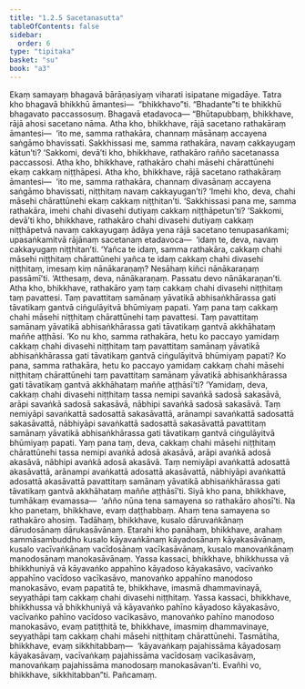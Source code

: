 ```yaml
---
title: "1.2.5 Sacetanasutta"
tableOfContents: false
sidebar:
  order: 6
type: "tipitaka"
basket: "su"
book: "a3"
---
```



<DynamicBreadcrumb />

<Division number="15" book="a3" bookNo="15" page="109">

<Paragraph number="60" book="a3">
Ekaṃ samayaṃ bhagavā bārāṇasiyaṃ viharati isipatane migadāye. Tatra kho bhagavā bhikkhū āmantesi—  “bhikkhavo”ti. “Bhadante”ti te bhikkhū bhagavato paccassosuṃ. Bhagavā etadavoca—
</Paragraph>

<Paragraph number="61" book="a3">
“Bhūtapubbaṃ, bhikkhave, rājā ahosi sacetano nāma. Atha kho, bhikkhave, rājā sacetano rathakāraṃ āmantesi—  ‘ito me, samma rathakāra, channaṃ māsānaṃ accayena saṅgāmo bhavissati. Sakkhissasi me, samma rathakāra, navaṃ cakkayugaṃ kātun’ti? ‘Sakkomi, devā’ti kho, bhikkhave, rathakāro rañño sacetanassa paccassosi. Atha kho, bhikkhave, rathakāro chahi māsehi chārattūnehi ekaṃ cakkaṃ niṭṭhāpesi. Atha kho, bhikkhave, rājā sacetano rathakāraṃ āmantesi—  ‘ito me, samma rathakāra, channaṃ divasānaṃ accayena saṅgāmo bhavissati, niṭṭhitaṃ navaṃ cakkayugan’ti? ‘Imehi kho, deva, chahi māsehi chārattūnehi ekaṃ cakkaṃ niṭṭhitan’ti. ‘Sakkhissasi pana me, samma rathakāra, imehi chahi divasehi dutiyaṃ cakkaṃ niṭṭhāpetun’ti? ‘Sakkomi, devā’ti kho, bhikkhave, rathakāro chahi divasehi dutiyaṃ cakkaṃ niṭṭhāpetvā navaṃ cakkayugaṃ ādāya yena rājā sacetano tenupasaṅkami; upasaṅkamitvā rājānaṃ sacetanaṃ etadavoca—  ‘idaṃ te, deva, navaṃ cakkayugaṃ niṭṭhitan’ti. ‘Yañca te idaṃ, samma rathakāra, cakkaṃ chahi māsehi niṭṭhitaṃ chārattūnehi yañca te idaṃ cakkaṃ chahi divasehi niṭṭhitaṃ, imesaṃ kiṃ nānākaraṇaṃ? Nesāhaṃ kiñci nānākaraṇaṃ passāmī’ti. ‘Atthesaṃ, deva, nānākaraṇaṃ. Passatu devo nānākaraṇan’ti.
</Paragraph>

<Paragraph number="62" book="a3">
Atha kho, bhikkhave, rathakāro yaṃ taṃ cakkaṃ chahi divasehi niṭṭhitaṃ taṃ pavattesi. Taṃ pavattitaṃ samānaṃ yāvatikā abhisaṅkhārassa gati tāvatikaṃ gantvā ciṅgulāyitvā bhūmiyaṃ papati. Yaṃ pana taṃ cakkaṃ chahi māsehi niṭṭhitaṃ chārattūnehi taṃ pavattesi. Taṃ pavattitaṃ samānaṃ yāvatikā abhisaṅkhārassa gati tāvatikaṃ gantvā akkhāhataṃ maññe aṭṭhāsi.
</Paragraph>

<Paragraph number="63" book="a3">
‘Ko nu kho, samma rathakāra, hetu ko paccayo yamidaṃ cakkaṃ chahi divasehi niṭṭhitaṃ taṃ pavattitaṃ samānaṃ yāvatikā abhisaṅkhārassa gati tāvatikaṃ gantvā ciṅgulāyitvā bhūmiyaṃ papati? Ko pana, samma rathakāra, hetu ko paccayo yamidaṃ cakkaṃ chahi māsehi niṭṭhitaṃ chārattūnehi taṃ pavattitaṃ samānaṃ yāvatikā abhisaṅkhārassa gati tāvatikaṃ gantvā akkhāhataṃ maññe aṭṭhāsī’ti? ‘Yamidaṃ, deva, cakkaṃ chahi divasehi niṭṭhitaṃ tassa nemipi savaṅkā sadosā sakasāvā, arāpi savaṅkā sadosā sakasāvā, nābhipi savaṅkā sadosā sakasāvā. Taṃ nemiyāpi savaṅkattā sadosattā sakasāvattā, arānampi savaṅkattā sadosattā sakasāvattā, nābhiyāpi savaṅkattā sadosattā sakasāvattā pavattitaṃ samānaṃ yāvatikā abhisaṅkhārassa gati tāvatikaṃ gantvā ciṅgulāyitvā bhūmiyaṃ papati. Yaṃ pana taṃ, deva, cakkaṃ chahi māsehi niṭṭhitaṃ chārattūnehi tassa nemipi avaṅkā adosā akasāvā, arāpi avaṅkā adosā akasāvā, nābhipi avaṅkā adosā akasāvā. Taṃ nemiyāpi avaṅkattā adosattā akasāvattā, arānampi avaṅkattā adosattā akasāvattā, nābhiyāpi avaṅkattā adosattā akasāvattā pavattitaṃ samānaṃ yāvatikā abhisaṅkhārassa gati tāvatikaṃ gantvā akkhāhataṃ maññe aṭṭhāsī’ti.
</Paragraph>

<Paragraph number="64" book="a3">
Siyā kho pana, bhikkhave, tumhākaṃ evamassa—  ‘añño nūna tena samayena so rathakāro ahosī’ti. Na kho panetaṃ, bhikkhave, evaṃ daṭṭhabbaṃ. Ahaṃ tena samayena so rathakāro ahosiṃ. Tadāhaṃ, bhikkhave, kusalo dāruvaṅkānaṃ dārudosānaṃ dārukasāvānaṃ. Etarahi kho panāhaṃ, bhikkhave, arahaṃ sammāsambuddho kusalo kāyavaṅkānaṃ kāyadosānaṃ kāyakasāvānaṃ, kusalo vacīvaṅkānaṃ vacīdosānaṃ vacīkasāvānaṃ, kusalo manovaṅkānaṃ manodosānaṃ manokasāvānaṃ. Yassa kassaci, bhikkhave, bhikkhussa vā bhikkhuniyā vā kāyavaṅko appahīno kāyadoso kāyakasāvo, vacīvaṅko appahīno vacīdoso vacīkasāvo, manovaṅko appahīno manodoso manokasāvo, evaṃ papatitā te, bhikkhave, imasmā dhammavinayā, seyyathāpi taṃ cakkaṃ chahi divasehi niṭṭhitaṃ.
</Paragraph>

<Paragraph number="65" book="a3">
Yassa kassaci, bhikkhave, bhikkhussa vā bhikkhuniyā vā kāyavaṅko pahīno kāyadoso kāyakasāvo, vacīvaṅko pahīno vacīdoso vacīkasāvo, manovaṅko pahīno manodoso manokasāvo, evaṃ patiṭṭhitā te, bhikkhave, imasmiṃ dhammavinaye, seyyathāpi taṃ cakkaṃ chahi māsehi niṭṭhitaṃ chārattūnehi.
</Paragraph>

<Paragraph number="66" book="a3">
Tasmātiha, bhikkhave, evaṃ sikkhitabbaṃ—  ‘kāyavaṅkaṃ pajahissāma kāyadosaṃ kāyakasāvaṃ, vacīvaṅkaṃ pajahissāma vacīdosaṃ vacīkasāvaṃ, manovaṅkaṃ pajahissāma manodosaṃ manokasāvan’ti. Evañhi vo, bhikkhave, sikkhitabban”ti.

</Paragraph>
</Division>

<Paragraph number="67" type="center" book="a3">
Pañcamaṃ.
</Paragraph>